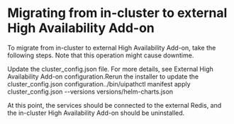 ﻿# Migrating from in-cluster to external High Availability Add-on

To migrate from in-cluster to external High Availability Add-on, take the following steps. Note that this operation might cause downtime.

Update the cluster_config.json file. For more details, see External High Availability Add-on configuration.Rerun the installer to update the cluster_config.json configuration../bin/uipathctl manifest apply cluster_config.json --versions versions/helm-charts.json

At this point, the services should be connected to the external Redis, and the in-cluster High Availability Add-on should be uninstalled.
